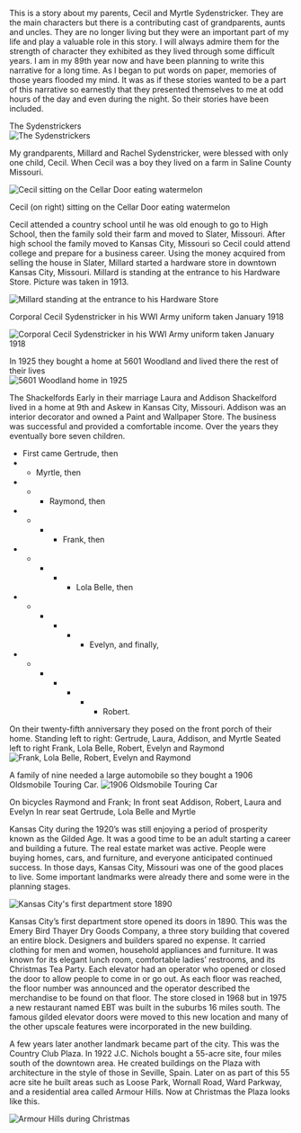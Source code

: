 
<BookPage title="Background">

This is a story about my parents, Cecil and Myrtle Sydenstricker. They are the main characters but there is a contributing cast of grandparents, aunts and uncles. They are no longer living but they were an important part of my life and play a valuable role in this story.  I will always admire them for the strength of character they exhibited as they lived through some difficult years. I am in my 89th year now and have been planning to write this narrative for a long time.  As I began to put words on paper, memories of those years flooded my mind.  It was as if these stories wanted to be a part of this narrative so earnestly that they presented themselves to me at odd hours of the day and even during the night.  So their stories have been included.
  
The Sydenstrickers  
![The Sydenstrickers](/images/image78.jpg)


My grandparents, Millard and Rachel Sydenstricker, were blessed with only one child, Cecil. 	When Cecil was a boy they lived on a farm in Saline County Missouri. 

![Cecil sitting on the Cellar Door eating watermelon](/images/image63.jpg)

Cecil (on right) sitting on the Cellar Door eating watermelon

 Cecil attended a country school until he was old enough to go to High School, then the family sold their farm and moved to Slater, Missouri.  After high school the family moved to Kansas City, Missouri so Cecil could attend college and prepare for a business career.
Using the money acquired from selling the house in Slater, Millard started a hardware store in downtown Kansas City, Missouri. Millard is standing at the entrance to his Hardware Store.	Picture was taken in 1913.

![Millard standing at the entrance to his Hardware Store](/images/image67.jpg)








Corporal Cecil Sydenstricker in his WWI Army uniform taken January 1918

![Corporal Cecil Sydenstricker in his WWI Army uniform taken January 1918](/images/image64.png)

In 1925 they bought a home at 5601 Woodland and lived there the rest of their lives				
![5601 Woodland home in 1925](/images/image66.jpg)

The Shackelfords
	Early in their marriage Laura and Addison Shackelford lived in a home at 9th and Askew in Kansas City, Missouri. Addison was an interior decorator and owned a Paint and Wallpaper Store.  The business was successful and provided a comfortable income.   Over the years they eventually bore seven children. 
<span class="list-style-none">
- First came Gertrude, then
- - Myrtle, then
- - - Raymond, then
- - - - Frank, then
- - - - - Lola Belle, then
- - - - - - Evelyn, and finally, 
- - - - - - - Robert.
</span>

On their twenty-fifth anniversary they posed on the front porch of their home.
Standing left to right: Gertrude, Laura, Addison, and Myrtle
Seated left to right Frank, Lola Belle, Robert, Evelyn and Raymond
![Frank, Lola Belle, Robert, Evelyn and Raymond](/images/image68.jpg)

A family of nine needed a large automobile so they bought a 1906 Oldsmobile Touring Car. 
![1906 Oldsmobile Touring Car](/images/image2.jpg)

On bicycles Raymond and Frank; In front seat Addison, Robert, Laura and Evelyn 
In rear seat Gertrude, Lola Belle and Myrtle

Kansas City during the 1920’s was still enjoying a period of prosperity known as the Gilded Age.  It was a good time to be an adult starting a career and building a future. The real estate market was active. People were buying homes, cars, and furniture, and everyone anticipated continued success.  In those days, Kansas City, Missouri was one of the good places to live.   Some important landmarks were already there and some were in the planning stages.

![Kansas City's first department store 1890](/images/image1.jpg)

Kansas City’s first department store opened its doors in 1890.   This was the Emery Bird Thayer Dry Goods Company, a three story building that covered an entire block. Designers and builders spared no expense.  It carried clothing for men and women, household appliances and furniture.  It was known for its elegant lunch room, comfortable ladies’ restrooms, and its Christmas Tea Party.  Each elevator had an operator who opened or closed the door to allow people to come in or go out.  As each floor was reached, the floor number was announced and the operator described the merchandise to be found on that floor.  The store closed in 1968 but in 1975 a new restaurant named EBT was built in the suburbs 16 miles south.  The famous gilded elevator doors were moved to this new location and many of the other upscale features were incorporated in the new building. 	

A few years later another landmark became part of the city. This was the Country Club Plaza.  In 1922 J.C. Nichols bought a 55-acre site, four miles south of the downtown area.  He created buildings on the Plaza with architecture in the style of those in Seville, Spain.  Later on as part of this 55 acre site he built areas such as Loose Park, Wornall Road, Ward Parkway, and a residential area called Armour Hills.  Now at Christmas the Plaza looks like this.

![Armour Hills during Christmas](/images/image73.jpg)


</BookPage>

